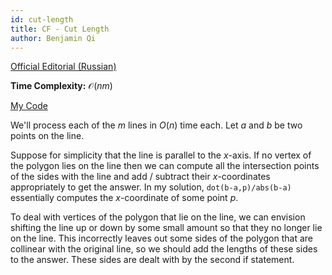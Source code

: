 ```yaml
---
id: cut-length
title: CF - Cut Length
author: Benjamin Qi
---
```


[Official Editorial (Russian)](https://codeforces.com/blog/entry/21590)

**Time Complexity:** $\mathcal{O}(nm)$

[My Code](https://codeforces.com/contest/598/submission/94804283)

We'll process each of the $m$ lines in $O(n)$ time each. Let $a$ and $b$ be two points on the line.

Suppose for simplicity that the line is parallel to the $x$-axis. If no vertex of the polygon lies on the line then we can compute all the intersection points of the sides with the line and add / subtract their $x$-coordinates appropriately to get the answer. In my solution, `dot(b-a,p)/abs(b-a)` essentially computes the $x$-coordinate of some point $p$.

To deal with vertices of the polygon that lie on the line, we can envision shifting the line up or down by some small amount so that they no longer lie on the line. This incorrectly leaves out some sides of the polygon that are collinear with the original line, so we should add the lengths of these sides to the answer. These sides are dealt with by the second if statement.